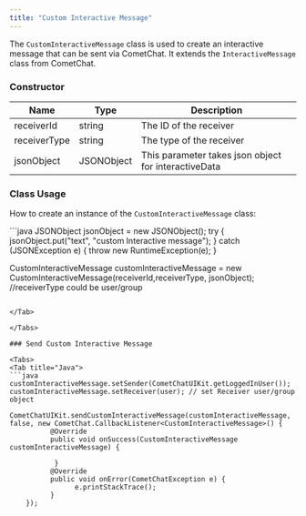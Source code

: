 ```yaml
---
title: "Custom Interactive Message"
---
```


The `CustomInteractiveMessage` class is used to create an interactive message that can be sent via CometChat. It extends the `InteractiveMessage` class from CometChat.

### Constructor

| Name         | Type       | Description                                          |
| ------------ | ---------- | ---------------------------------------------------- |
| receiverId   | string     | The ID of the receiver                               |
| receiverType | string     | The type of the receiver                             |
| jsonObject   | JSONObject | This parameter takes json object for interactiveData |

### Class Usage

How to create an instance of the `CustomInteractiveMessage` class:

<Tabs>
<Tab title="Java">
```java
JSONObject jsonObject = new JSONObject();
 try {
   jsonObject.put("text", "custom Interactive message");
 } catch (JSONException e) {
   throw new RuntimeException(e);
 }

CustomInteractiveMessage customInteractiveMessage = new CustomInteractiveMessage(receiverId,receiverType, jsonObject); //receiverType could be user/group
```

</Tab>

</Tabs>

### Send Custom Interactive Message

<Tabs>
<Tab title="Java">
```java
customInteractiveMessage.setSender(CometChatUIKit.getLoggedInUser());
customInteractiveMessage.setReceiver(user); // set Receiver user/group object

CometChatUIKit.sendCustomInteractiveMessage(customInteractiveMessage, false, new CometChat.CallbackListener<CustomInteractiveMessage>() {
          @Override
          public void onSuccess(CustomInteractiveMessage customInteractiveMessage) {

           }
          @Override
          public void onError(CometChatException e) {
                e.printStackTrace();
          }
    });
```

</Tab>

</Tabs>

